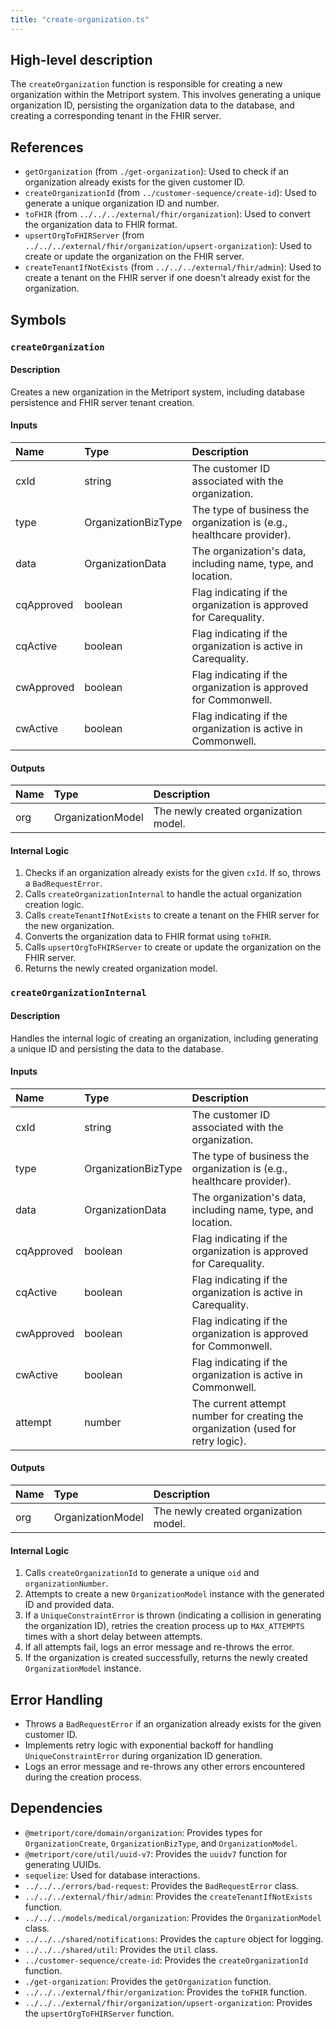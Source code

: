 ```yaml
---
title: "create-organization.ts"
---
```


## High-level description
The `createOrganization` function is responsible for creating a new organization within the Metriport system. This involves generating a unique organization ID, persisting the organization data to the database, and creating a corresponding tenant in the FHIR server.

## References
- `getOrganization` (from `./get-organization`): Used to check if an organization already exists for the given customer ID.
- `createOrganizationId` (from `../customer-sequence/create-id`): Used to generate a unique organization ID and number.
- `toFHIR` (from `../../../external/fhir/organization`): Used to convert the organization data to FHIR format.
- `upsertOrgToFHIRServer` (from `../../../external/fhir/organization/upsert-organization`): Used to create or update the organization on the FHIR server.
- `createTenantIfNotExists` (from `../../../external/fhir/admin`): Used to create a tenant on the FHIR server if one doesn't already exist for the organization.

## Symbols

### `createOrganization`
#### Description
Creates a new organization in the Metriport system, including database persistence and FHIR server tenant creation.

#### Inputs
| Name | Type | Description |
|:-----|:-----|:------------|
| cxId | string | The customer ID associated with the organization. |
| type | OrganizationBizType | The type of business the organization is (e.g., healthcare provider). |
| data | OrganizationData | The organization's data, including name, type, and location. |
| cqApproved | boolean | Flag indicating if the organization is approved for Carequality. |
| cqActive | boolean | Flag indicating if the organization is active in Carequality. |
| cwApproved | boolean | Flag indicating if the organization is approved for Commonwell. |
| cwActive | boolean | Flag indicating if the organization is active in Commonwell. |

#### Outputs
| Name | Type | Description |
|:-----|:-----|:------------|
| org | OrganizationModel | The newly created organization model. |

#### Internal Logic
1. Checks if an organization already exists for the given `cxId`. If so, throws a `BadRequestError`.
2. Calls `createOrganizationInternal` to handle the actual organization creation logic.
3. Calls `createTenantIfNotExists` to create a tenant on the FHIR server for the new organization.
4. Converts the organization data to FHIR format using `toFHIR`.
5. Calls `upsertOrgToFHIRServer` to create or update the organization on the FHIR server.
6. Returns the newly created organization model.

### `createOrganizationInternal`
#### Description
Handles the internal logic of creating an organization, including generating a unique ID and persisting the data to the database.

#### Inputs
| Name | Type | Description |
|:-----|:-----|:------------|
| cxId | string | The customer ID associated with the organization. |
| type | OrganizationBizType | The type of business the organization is (e.g., healthcare provider). |
| data | OrganizationData | The organization's data, including name, type, and location. |
| cqApproved | boolean | Flag indicating if the organization is approved for Carequality. |
| cqActive | boolean | Flag indicating if the organization is active in Carequality. |
| cwApproved | boolean | Flag indicating if the organization is approved for Commonwell. |
| cwActive | boolean | Flag indicating if the organization is active in Commonwell. |
| attempt | number | The current attempt number for creating the organization (used for retry logic). |

#### Outputs
| Name | Type | Description |
|:-----|:-----|:------------|
| org | OrganizationModel | The newly created organization model. |

#### Internal Logic
1. Calls `createOrganizationId` to generate a unique `oid` and `organizationNumber`.
2. Attempts to create a new `OrganizationModel` instance with the generated ID and provided data.
3. If a `UniqueConstraintError` is thrown (indicating a collision in generating the organization ID), retries the creation process up to `MAX_ATTEMPTS` times with a short delay between attempts.
4. If all attempts fail, logs an error message and re-throws the error.
5. If the organization is created successfully, returns the newly created `OrganizationModel` instance.

## Error Handling
- Throws a `BadRequestError` if an organization already exists for the given customer ID.
- Implements retry logic with exponential backoff for handling `UniqueConstraintError` during organization ID generation.
- Logs an error message and re-throws any other errors encountered during the creation process.

## Dependencies
- `@metriport/core/domain/organization`: Provides types for `OrganizationCreate`, `OrganizationBizType`, and `OrganizationModel`.
- `@metriport/core/util/uuid-v7`: Provides the `uuidv7` function for generating UUIDs.
- `sequelize`: Used for database interactions.
- `../../../errors/bad-request`: Provides the `BadRequestError` class.
- `../../../external/fhir/admin`: Provides the `createTenantIfNotExists` function.
- `../../../models/medical/organization`: Provides the `OrganizationModel` class.
- `../../../shared/notifications`: Provides the `capture` object for logging.
- `../../../shared/util`: Provides the `Util` class.
- `../customer-sequence/create-id`: Provides the `createOrganizationId` function.
- `./get-organization`: Provides the `getOrganization` function.
- `../../../external/fhir/organization`: Provides the `toFHIR` function.
- `../../../external/fhir/organization/upsert-organization`: Provides the `upsertOrgToFHIRServer` function.
